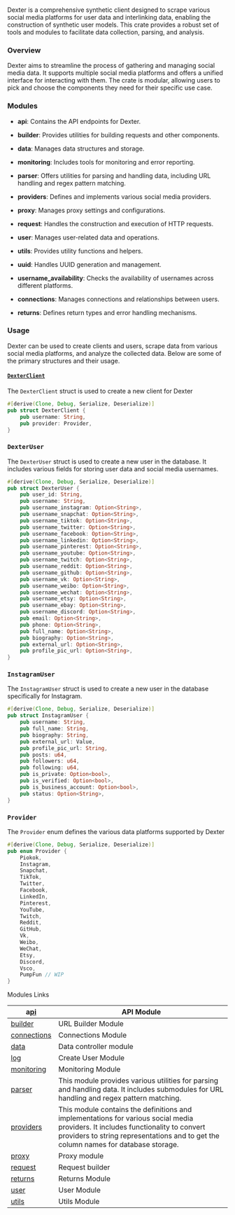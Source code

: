 ###

Dexter is a comprehensive synthetic client designed to scrape various social media platforms for user data and interlinking data, enabling the construction of synthetic user models. This crate provides a robust set of tools and modules to facilitate data collection, parsing, and analysis.

### Overview

Dexter aims to streamline the process of gathering and managing social media data. It supports multiple social media platforms and offers a unified interface for interacting with them. The crate is modular, allowing users to pick and choose the components they need for their specific use case.

### Modules

* **api**: Contains the API endpoints for Dexter.

* **builder**: Provides utilities for building requests and other components.

* **data**: Manages data structures and storage.

* **monitoring**: Includes tools for monitoring and error reporting.

* **parser**: Offers utilities for parsing and handling data, including URL handling and regex pattern matching.

* **providers**: Defines and implements various social media providers.

* **proxy**: Manages proxy settings and configurations.

* **request**: Handles the construction and execution of HTTP requests.

* **user**: Manages user-related data and operations.

* **utils**: Provides utility functions and helpers.

* **uuid**: Handles UUID generation and management.

* **username\_availability**: Checks the availability of usernames across different platforms.

* **connections**: Manages connections and relationships between users.

* **returns**: Defines return types and error handling mechanisms.

### Usage

Dexter can be used to create clients and users, scrape data from various social media platforms, and analyze the collected data. Below are some of the primary structures and their usage.

#### [`DexterClient`](https://dexterlabs.cfd/docs/dexter_scraping/struct.DexterClient.html)

The `DexterClient` struct is used to create a new client for Dexter

```rust
#[derive(Clone, Debug, Serialize, Deserialize)]
pub struct DexterClient {
    pub username: String,
    pub provider: Provider,
}
```

### `DexterUser`

The `DexterUser` struct is used to create a new user in the database. It includes various fields for storing user data and social media usernames.

```rust
#[derive(Clone, Debug, Serialize, Deserialize)]
pub struct DexterUser {
    pub user_id: String,
    pub username: String,
    pub username_instagram: Option<String>,
    pub username_snapchat: Option<String>,
    pub username_tiktok: Option<String>,
    pub username_twitter: Option<String>,
    pub username_facebook: Option<String>,
    pub username_linkedin: Option<String>,
    pub username_pinterest: Option<String>,
    pub username_youtube: Option<String>,
    pub username_twitch: Option<String>,
    pub username_reddit: Option<String>,
    pub username_github: Option<String>,
    pub username_vk: Option<String>,
    pub username_weibo: Option<String>,
    pub username_wechat: Option<String>,
    pub username_etsy: Option<String>,
    pub username_ebay: Option<String>,
    pub username_discord: Option<String>,
    pub email: Option<String>,
    pub phone: Option<String>,
    pub full_name: Option<String>,
    pub biography: Option<String>,
    pub external_url: Option<String>,
    pub profile_pic_url: Option<String>,
}
```

### `InstagramUser`

The `InstagramUser` struct is used to create a new user in the database specifically for Instagram.

```rust
#[derive(Clone, Debug, Serialize, Deserialize)]
pub struct InstagramUser {
    pub username: String,
    pub full_name: String,
    pub biography: String,
    pub external_url: Value,
    pub profile_pic_url: String,
    pub posts: u64,
    pub followers: u64,
    pub following: u64,
    pub is_private: Option<bool>,
    pub is_verified: Option<bool>,
    pub is_business_account: Option<bool>,
    pub status: Option<String>,
}
```

### `Provider`

The `Provider` enum defines the various data platforms supported by Dexter

```rust
#[derive(Clone, Debug, Serialize, Deserialize)]
pub enum Provider {
    Piokok,
    Instagram,
    Snapchat,
    TikTok,
    Twitter,
    Facebook,
    LinkedIn,
    Pinterest,
    YouTube,
    Twitch,
    Reddit,
    GitHub,
    Vk,
    Weibo,
    WeChat,
    Etsy,
    Discord,
    Vsco,
    PumpFun // WIP
}
```

&#x20;Modules Links

| a[pi](https://dexterlabs.cfd/docs/dexter_scraping/api/index.html "mod dexter_scraping::api")                         | API Module                                                                                                                                                                                                              |
| -------------------------------------------------------------------------------------------------------------------- | ----------------------------------------------------------------------------------------------------------------------------------------------------------------------------------------------------------------------- |
| [builder](https://dexterlabs.cfd/docs/dexter_scraping/builder/index.html "mod dexter_scraping::builder")             | URL Builder Module                                                                                                                                                                                                      |
| [connections](https://dexterlabs.cfd/docs/dexter_scraping/connections/index.html "mod dexter_scraping::connections") | Connections Module                                                                                                                                                                                                      |
| [data](https://dexterlabs.cfd/docs/dexter_scraping/data/index.html "mod dexter_scraping::data")                      | Data controller module                                                                                                                                                                                                  |
| [log](https://dexterlabs.cfd/docs/dexter_scraping/log/index.html "mod dexter_scraping::log")                         | Create User Module                                                                                                                                                                                                      |
| [monitoring](https://dexterlabs.cfd/docs/dexter_scraping/monitoring/index.html "mod dexter_scraping::monitoring")    | Monitoring Module                                                                                                                                                                                                       |
| [parser](https://dexterlabs.cfd/docs/dexter_scraping/parser/index.html "mod dexter_scraping::parser")                | This module provides various utilities for parsing and handling data. It includes submodules for URL handling and regex pattern matching.                                                                               |
| [providers](https://dexterlabs.cfd/docs/dexter_scraping/providers/index.html "mod dexter_scraping::providers")       | This module contains the definitions and implementations for various social media providers. It includes functionality to convert providers to string representations and to get the column names for database storage. |
| [proxy](https://dexterlabs.cfd/docs/dexter_scraping/proxy/index.html "mod dexter_scraping::proxy")                   | Proxy module                                                                                                                                                                                                            |
| [request](https://dexterlabs.cfd/docs/dexter_scraping/request/index.html "mod dexter_scraping::request")             | Request builder                                                                                                                                                                                                         |
| [returns](https://dexterlabs.cfd/docs/dexter_scraping/returns/index.html "mod dexter_scraping::returns")             | Returns Module                                                                                                                                                                                                          |
| [user](https://dexterlabs.cfd/docs/dexter_scraping/user/index.html "mod dexter_scraping::user")                      | &#xA;User Module                                                                                                                                                                                                        |
| [utils](https://dexterlabs.cfd/docs/dexter_scraping/utils/index.html "mod dexter_scraping::utils")                   | Utils Module                                                                                                                                                                                                            |